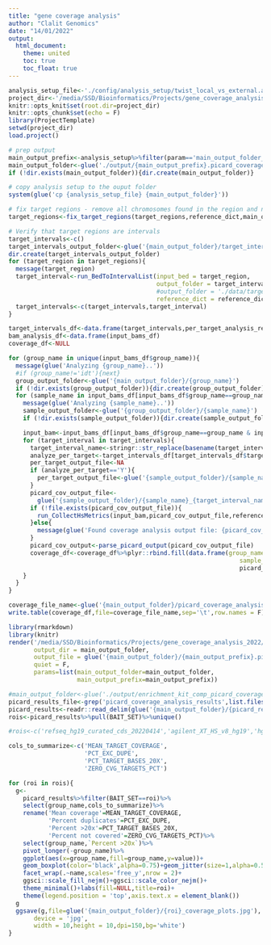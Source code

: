```yaml
---
title: "gene coverage analysis"
author: "Clalit Genomics"
date: "14/01/2022"
output: 
  html_document:
    theme: united
    toc: true
    toc_float: true
---
```


```r
analysis_setup_file<-'./config/analysis_setup/twist_local_vs_external.analysis_setup.csv'
project_dir<-'/media/SSD/Bioinformatics/Projects/gene_coverage_analysis_2022/'
knitr::opts_knit$set(root.dir=project_dir)
knitr::opts_chunk$set(echo = F)
library(ProjectTemplate)
setwd(project_dir)
load.project()
```

```r
# prep output
main_output_prefix<-analysis_setup%>%filter(param=='main_output_folder_prefix')%>%pull(value)
main_output_folder<-glue('./output/{main_output_prefix}.picard_coverage_analysis.{Sys.Date()}')
if (!dir.exists(main_output_folder)){dir.create(main_output_folder)}

# copy analysis setup to the ouput folder
system(glue('cp {analysis_setup_file} {main_output_folder}'))

```

```r
# fix target regions - remove all chromosomes found in the region and not in the dict
target_regions<-fix_target_regions(target_regions,reference_dict,main_output_folder)

# Verify that target regions are intervals
target_intervals<-c()
target_intervals_output_folder<-glue('{main_output_folder}/target_intervals')
dir.create(target_intervals_output_folder)
for (target_region in target_regions){
  message(target_region)
  target_interval<-run_BedToIntervalList(input_bed = target_region,
                                         output_folder = target_intervals_output_folder,
                                         #output_folder = './data/target_intervals',
                                         reference_dict = reference_dict)
  target_intervals<-c(target_intervals,target_interval)
}

target_intervals_df<-data.frame(target_intervals,per_target_analysis_req)
bam_analysis_df<-data.frame(input_bams_df)
coverage_df<-NULL

for (group_name in unique(input_bams_df$group_name)){
  message(glue('Analyzing {group_name}..'))
  #if (group_name!='idt'){next}
  group_output_folder<-glue('{main_output_folder}/{group_name}')
  if (!dir.exists(group_output_folder)){dir.create(group_output_folder)}
  for (sample_name in input_bams_df[input_bams_df$group_name==group_name,'sample_name']){
    message(glue('Analyzing {sample_name}..'))
    sample_output_folder<-glue('{group_output_folder}/{sample_name}')
    if (!dir.exists(sample_output_folder)){dir.create(sample_output_folder)}

    input_bam<-input_bams_df[input_bams_df$group_name==group_name & input_bams_df$sample_name==sample_name,'sample_path']
    for (target_interval in target_intervals){
      target_interval_name<-stringr::str_replace(basename(target_interval),'.intervals.*','')
      analyze_per_target<-target_intervals_df[target_intervals_df$target_interval==target_interval,'per_target_analysis_req']
      per_target_output_file<-NA
      if (analyze_per_target=='Y'){
        per_target_output_file<-glue('{sample_output_folder}/{sample_name}_{target_interval_name}_picard_per_target_cov_metrics.txt')
      }
      picard_cov_output_file<-
        glue('{sample_output_folder}/{sample_name}_{target_interval_name}_picard_cov_metrics.txt')
      if (!file.exists(picard_cov_output_file)){
        run_CollectHsMetrics(input_bam,picard_cov_output_file,reference_fasta,target_interval,target_interval,per_target_output_file)
      }else{
        message(glue('Found coverage analysis output file: {picard_cov_output_file}, will not run it again'))
      }
      picard_cov_output<-parse_picard_output(picard_cov_output_file)
      coverage_df<-coverage_df%>%plyr::rbind.fill(data.frame(group_name=group_name,
                                                                sample_name=sample_name,
                                                                picard_cov_output[['picard_coverage_metrics']]))
    }
  }
}

coverage_file_name<-glue('{main_output_folder}/picard_coverage_analysis_results_{Sys.Date()}.tsv')
write.table(coverage_df,file=coverage_file_name,sep='\t',row.names = F)
```

```r
library(rmarkdown)
library(knitr)
render('/media/SSD/Bioinformatics/Projects/gene_coverage_analysis_2022/src/picard_coverage_analysis_report.Rmd', 
       output_dir = main_output_folder,
       output_file = glue('{main_output_folder}/{main_output_prefix}.picard_coverage.{Sys.Date()}.html'),
       quiet = F,
       params=list(main_output_folder=main_output_folder,
                   main_output_prefix=main_output_prefix))
```



```r
#main_output_folder<-glue('./output/enrichment_kit_comp_picard_coverage_analysis_2022-06-19')
picard_results_file<-grep('picard_coverage_analysis_results',list.files(main_output_folder),value=T)
picard_results<-readr::read_delim(glue('{main_output_folder}/{picard_results_file}'))
rois<-picard_results%>%pull(BAIT_SET)%>%unique()

#rois<-c('refseq_hg19_curated_cds_20220414','agilent_XT_HS_v8_hg19','hg19_Twist_Exome_2','xgen-exome-research-panel-v2-targets-hg19')

cols_to_summarize<-c('MEAN_TARGET_COVERAGE',
                     'PCT_EXC_DUPE',
                     'PCT_TARGET_BASES_20X',
                     'ZERO_CVG_TARGETS_PCT')

for (roi in rois){
  g<-
    picard_results%>%filter(BAIT_SET==roi)%>%
    select(group_name,cols_to_summarize)%>%
    rename('Mean coverage'=MEAN_TARGET_COVERAGE,
           'Percent duplicates'=PCT_EXC_DUPE,
           'Percent >20x'=PCT_TARGET_BASES_20X,
           'Percent not covered'=ZERO_CVG_TARGETS_PCT)%>%
    select(group_name,`Percent >20x`)%>%
    pivot_longer(-group_name)%>%
    ggplot(aes(x=group_name,fill=group_name,y=value))+
    geom_boxplot(color='black',alpha=0.75)+geom_jitter(size=1,alpha=0.5,width = 0.1)+
    facet_wrap(.~name,scales='free_y',nrow = 2)+
    ggsci::scale_fill_nejm()+ggsci::scale_color_nejm()+
    theme_minimal()+labs(fill=NULL,title=roi)+
    theme(legend.position = 'top',axis.text.x = element_blank())
  g
  ggsave(g,file=glue('{main_output_folder}/{roi}_coverage_plots.jpg'),
       device = 'jpg',
       width = 10,height = 10,dpi=150,bg='white')
}

```
